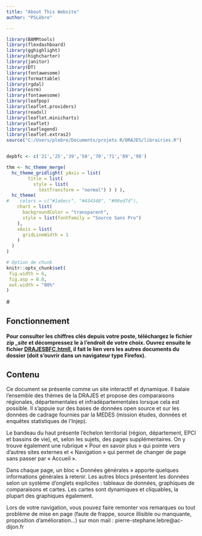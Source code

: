 ---
title: "About This Website"
author: "PSLèbre"

---
```{r setup, include=F ,echo=FALSE, cache=F}
library(BAMMtools)
library(flexdashboard)
library(gghighlight)
library(highcharter)
library(janitor)
library(DT)
library(fontawesome)
library(formattable)
library(rgdal)
library(osrm)
library(fontawesome)
library(leafpop)
library(leaflet.providers) 
library(readxl)
library(leaflet.minicharts)
library(leaflet)
library(leaflegend)
library(leaflet.extras2)
source("C:/Users/plebre/Documents/projets R/DRAJES/librairies.R")


depbfc <- c('21','25','39','58','70','71','89','90')

thm <- hc_theme_merge(
  hc_theme_gridlight( yAxis = list(
        title = list(
          style = list(
            textTransform = "normal") ) ) ),
  hc_theme(
#    colors = c("#1a6ecc", "#434348", "#90ed7d"),
    chart = list(
      backgroundColor = "transparent",
      style = list(fontFamily = "Source Sans Pro")
    ),
    xAxis = list(
      gridLineWidth = 1
    )
  ) 
)

# Option de chunk
knitr::opts_chunk$set(
 fig.width = 6,
 fig.asp = 0.8,
 out.width = "80%"
)
```


#<style>
#.active {
#  font-size:25px;
#}
#</style>

## Fonctionnement

#### Pour consulter les chiffres clés depuis votre poste, téléchargez le fichier zip ***\_site*** et décompressez le à l'endroit de votre choix. Ouvrez ensuite le fichier [**DRAJESBFC.html**l]{.ul}, il fait le lien vers les autres documents du dossier (doit s'ouvrir dans un navigateur type Firefox).

## Contenu

Ce document se présente comme un site interactif et dynamique. Il balaie l’ensemble des thèmes de la DRAJES et propose des
comparaisons régionales, départementales et infradépartementales lorsque cela est possible. Il s’appuie sur des bases de données open
source et sur les données de cadrage fournies par la MEDES (mission études, données et enquêtes statistiques de l’Injep).  

Le bandeau du haut présente l’échelon territorial (région, département, EPCI et bassins de vie), et, selon les sujets, des pages
supplémentaires. On y trouve également une rubrique « Pour en savoir plus » qui pointe vers d’autres sites externes et « Navigation » qui permet de changer de page sans passer par « Accueil ».  

Dans chaque page, un bloc « Données générales » apporte quelques informations générales à retenir.
Les autres blocs présentent les données selon un système d’onglets explicites : tableaux de données, graphiques de comparaisons et cartes. Les cartes sont dynamiques et cliquables, la plupart des graphiques également.  

Lors de votre navigation, vous pouvez faire remonter vos remarques ou tout problème de mise en page (faute de frappe, source illisible ou manquante, proposition d’amélioration...) sur mon mail : pierre-stephane.lebre@ac-dijon.fr  

